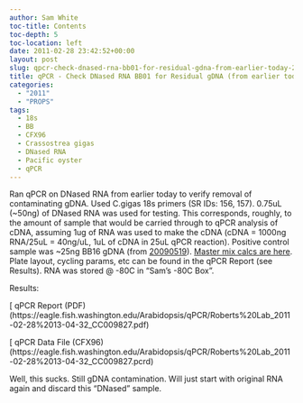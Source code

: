 ```yaml
---
author: Sam White
toc-title: Contents
toc-depth: 5
toc-location: left
date: 2011-02-28 23:42:52+00:00
layout: post
slug: qpcr-check-dnased-rna-bb01-for-residual-gdna-from-earlier-today-2
title: qPCR - Check DNased RNA BB01 for Residual gDNA (from earlier today)
categories:
  - "2011"
  - "PROPS"
tags:
  - 18s
  - BB
  - CFX96
  - Crassostrea gigas
  - DNased RNA
  - Pacific oyster
  - qPCR
---
```


Ran qPCR on DNased RNA from earlier today to verify removal of contaminating gDNA. Used C.gigas 18s primers (SR IDs: 156, 157). 0.75uL (~50ng) of DNased RNA was used for testing. This corresponds, roughly, to the amount of sample that would be carried through to qPCR analysis of cDNA, assuming 1ug of RNA was used to make the cDNA (cDNA = 1000ng RNA/25uL = 40ng/uL, 1uL of cDNA in 25uL qPCR reaction). Positive control sample was ~25ng BB16 gDNA (from [20090519](/Sam%27s+Working+Notebook+May-June+2010#sjw20090519)). [Master mix calcs are here](https://eagle.fish.washington.edu/Arabidopsis/Notebook%20Workup%20Files/20110228-01.jpg). Plate layout, cycling params, etc can be found in the qPCR Report (see Results). RNA was stored @ -80C in "Sam's -80C Box".

Results:

[ qPCR Report (PDF)(https://eagle.fish.washington.edu/Arabidopsis/qPCR/Roberts%20Lab_2011-02-28%2013-04-32_CC009827.pdf)

[ qPCR Data File (CFX96)(https://eagle.fish.washington.edu/Arabidopsis/qPCR/Roberts%20Lab_2011-02-28%2013-04-32_CC009827.pcrd)

Well, this sucks. Still gDNA contamination. Will just start with original RNA again and discard this "DNased" sample.
